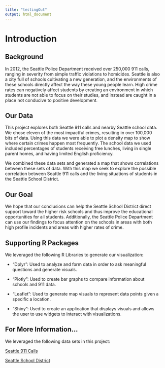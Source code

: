 ```yaml
---
title: "testingOut"
output: html_document
---
```

# <strong>Introduction</strong>

## Background
In 2012, the Seattle Police Department received over 250,000 911 calls, ranging in severity from simple traffic violations to homicides. Seattle is also a city full of schools cultivating a new generation, and the environments of these schools directly affect the way these young people learn. High crime rates can negatively affect students by creating an environment in which students are not able to focus on their studies, and instead are caught in a place not conducive to positive development.

## Our Data
This project explores both Seattle 911 calls and nearby Seattle school data. We chose eleven of the most impactful crimes, resulting in over 100,000 bits of data. Using this data we were able to plot a density map to show where certain crimes happen most frequently. The school data we used included percentages of students receiving free lunches, living in single parent homes, and having limited English proficiency. 

We combined these data sets and generated a map that shows correlations between these sets of data. With this map we seek to explore the possible correlation between Seattle 911 calls and the living situations of students in the Seattle School District.

## Our Goal
We hope that our conclusions can help the Seattle School District direct support toward the higher risk schools and thus improve the educational opportunities for all students. Additionally, the Seattle Police Department can use our findings to focus attention on the schools in areas with both high profile incidents and areas with higher rates of crime.

## Supporting R Packages
We leveraged the following R Libraries to generate our visualization:

- “Dplyr”: Used to analyze and form data in order to ask meaningful questions and generate visuals.

- “Plotly”: Used to create bar graphs to compare information about schools and 911 data.

- “Leaflet”: Used to generate map visuals to represent data points given a specific a location.

- “Shiny”: Used to create an application that displays visuals and allows the user to use widgets to interact with visualizations. 

## For More Information... 
We leveraged the following data sets in this project:

[Seattle 911 Calls](https://data.seattle.gov/Public-Safety/Seattle-Police-Department-911-Incident-Response/3k2p-39jp)

[Seattle School District](http://www.indiscreetacumen.com/2015/06/seattle-schools-data-graphing-d3/)

